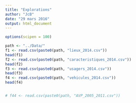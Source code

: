 ```yaml
---
title: "Explorations"
author: "JcB"
date: "29 mars 2016"
output: html_document
---
```


```r
options(scipen = 100)

path <- "../Data/"
f1 <- read.csv(paste0(path, "lieux_2014.csv"))
head(f1)
f2 <- read.csv(paste0(path, "caracteristiques_2014.csv"))
head(f2)
f3 <- read.csv(paste0(path, "usagers_2014.csv"))
head(f3)
f4 <- read.csv(paste0(path, "vehicules_2014.csv"))
head(f4)


# f44 <- read.csv(paste0(path, "AVP_2005_2011.csv"))
```

